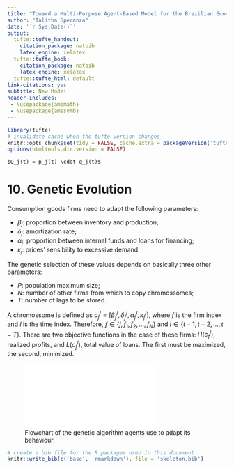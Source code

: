 ```yaml
---
title: "Toward a Multi-Purpose Agent-Based Model for the Brazilian Economy: New Model"
author: "Talitha Speranza"
date: '`r Sys.Date()`'
output:
  tufte::tufte_handout:
    citation_package: natbib
    latex_engine: xelatex
  tufte::tufte_book:
    citation_package: natbib
    latex_engine: xelatex
  tufte::tufte_html: default
link-citations: yes
subtitle: New Model
header-includes:
 - \usepackage{amsmath}
 - \usepackage{amssymb}
---
```


```r
library(tufte)
# invalidate cache when the tufte version changes
knitr::opts_chunk$set(tidy = FALSE, cache.extra = packageVersion('tufte'))
options(htmltools.dir.version = FALSE)
```

```marginfigure
$Q_j(t) = p_j(t) \cdot q_j(t)$
```


# 10. Genetic Evolution

Consumption goods firms need to adapt the following parameters:

* $\beta_j$: proportion between inventory and production;
* $\delta_j$: amortization rate;
* $\alpha_j$: proportion between internal funds and loans for financing;
* $\kappa_j$: prices' sensibility to excessive demand.

The genetic selection of these values depends on basically three other parameters:

* $P$: population maximum size;
* $N$: number of other firms from which to copy chromossomes;
* $T$: number of lags to be stored.

A chromossome is defined as $c_f^l = [\beta_f^l, \delta_f^l, \alpha_f^l, \kappa_f^l]$, where $f$ is the firm index and $l$ is the time index. Therefore, $f \in \{j, f_1, f_2,...,f_N\}$ and $l \in \{t-1,t-2,...,t-T\}$. There are two objective functions in the case of these firms: $\Pi(c_f^l)$, realized profits, and $L(c_f^l)$, total value of loans. The first must be maximized, the second, minimized.


![Flowchart of the genetic algorithm agents use to adapt its behaviour.](AG.pdf)

\newpage

```r
# create a bib file for the R packages used in this document
knitr::write_bib(c('base', 'rmarkdown'), file = 'skeleton.bib')
```
